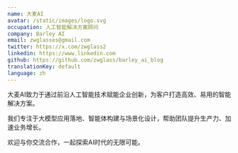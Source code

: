 ```yaml
---
name: 大麦AI
avatar: /static/images/logo.svg
occupation: 人工智能解决方案顾问
company: Barley AI
email: zwglasses@gmail.com
twitter: https://x.com/zwglass2
linkedin: https://www.linkedin.com
github: https://github.com/zwglass/barley_ai_blog
translationKey: default
language: zh
---
```


大麦AI致力于通过前沿人工智能技术赋能企业创新，为客户打造高效、易用的智能解决方案。

我们专注于大模型应用落地、智能体构建与场景化设计，帮助团队提升生产力、加速业务增长。

欢迎与你交流合作，一起探索AI时代的无限可能。
